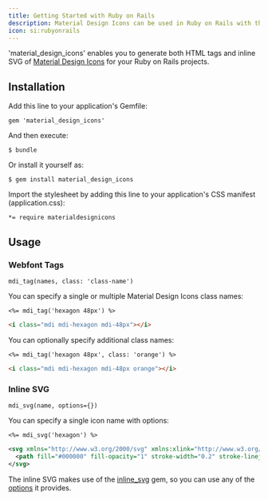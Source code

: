 ```yaml
---
title: Getting Started with Ruby on Rails
description: Material Design Icons can be used in Ruby on Rails with the use of a gem.
icon: si:rubyonrails
---
```


'material_design_icons' enables you to generate both HTML tags and inline SVG of [Material Design Icons](http://www.materialdesignicons.com/) for your Ruby on Rails projects.

## Installation

Add this line to your application's Gemfile:

```
gem 'material_design_icons'
```

And then execute:

```
$ bundle
```

Or install it yourself as:

```
$ gem install material_design_icons
```

Import the stylesheet by adding this line to your application's CSS manifest (application.css):

```
*= require materialdesignicons
```

## Usage

### Webfont Tags

```
mdi_tag(names, class: 'class-name')
```

You can specify a single or multiple Material Design Icons class names:

```erb
<%= mdi_tag('hexagon 48px') %>
```

```html
<i class="mdi mdi-hexagon mdi-48px"></i>
```

You can optionally specify additional class names:

```erb
<%= mdi_tag('hexagon 48px', class: 'orange') %>
```

```html
<i class="mdi mdi-hexagon mdi-48px orange"></i>
```

### Inline SVG

```
mdi_svg(name, options={})
```

You can specify a single icon name with options:

```erb
<%= mdi_svg('hexagon') %>
```

```xml
<svg xmlns="http://www.w3.org/2000/svg" xmlns:xlink="http://www.w3.org/1999/xlink" version="1.1" baseProfile="full" width="24" height="24" viewBox="0 0 24 24" enable-background="new 0 0 24 24" xml:space="preserve">
  <path fill="#000000" fill-opacity="1" stroke-width="0.2" stroke-linejoin="round" d="M 16,3L 8,3L 3,8L 3,16L 8,21L 16,21L 21,16L 21,8"></path>
</svg>
```

The inline SVG makes use of the [inline_svg](https://github.com/jamesmartin/inline_svg) gem, so you can use any of the [options](https://github.com/jamesmartin/inline_svg#options) it provides.